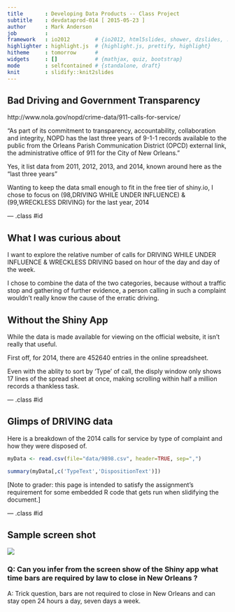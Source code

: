 ```yaml
---
title       : Developing Data Products -- Class Project
subtitle    : devdataprod-014 [ 2015-05-23 ]
author      : Mark Anderson
job         : 
framework   : io2012        # {io2012, html5slides, shower, dzslides, ...}
highlighter : highlight.js  # {highlight.js, prettify, highlight}
hitheme     : tomorrow      # 
widgets     : []            # {mathjax, quiz, bootstrap}
mode        : selfcontained # {standalone, draft}
knit        : slidify::knit2slides
---
```


## Bad Driving and Government Transparency

http://www.nola.gov/nopd/crime-data/911-calls-for-service/

"As part of its commitment to transparency, accountability, collaboration and integrity, NOPD has the last three years of 9-1-1 records available to the public from the Orleans Parish Communication District (OPCD) external link, the administrative office of 911 for the City of New Orleans."


Yes, it list data from 2011, 2012, 2013, and 2014, known around here as the "last three years"


Wanting to keep the data small enough to fit in the free tier of shiny.io, I
chose to focus on (98,DRIVING WHILE UNDER INFLUENCE) & (99,WRECKLESS DRIVING) 
for the last year, 2014

--- .class #id 

## What I was curious about

I want to explore the relative number of calls for DRIVING WHILE UNDER INFLUENCE & WRECKLESS DRIVING  based on hour of the day and day of the week.

I chose to combine the data of the two categories, because without a traffic stop and gathering of further evidence, a person calling in such a complaint wouldn't really know the cause of the erratic driving.



## Without the Shiny App

While the data is made available for viewing on the official website, it
isn't really that useful.

First off, for 2014, there are 452640 entries in the online spreadsheet.

Even with the ablity to sort by 'Type' of call, the disply window only
shows 17 lines of the spread sheet at once, making scrolling within
half a million records a thankless task. 

--- .class #id

## Glimps of DRIVING data

Here is a breakdown of the 2014 calls for service by type of complaint and how they were disposed of.

```r
myData <- read.csv(file="data/9898.csv", header=TRUE, sep=",")
```

```r
summary(myData[,c('TypeText','DispositionText')])
```

[Note to grader: this page is intended to satisfy the assignment's requirement for some embedded R code that gets run when slidifying the document.]

--- .class #id

## Sample screen shot

![](assets/img/screen_shot.png)


### Q: Can you infer from the screen show of the Shiny app what time bars are required by law to close in New Orleans ?


A: Trick question, bars are not required to close in New Orleans and can stay open 24 hours a day, seven days a week.
